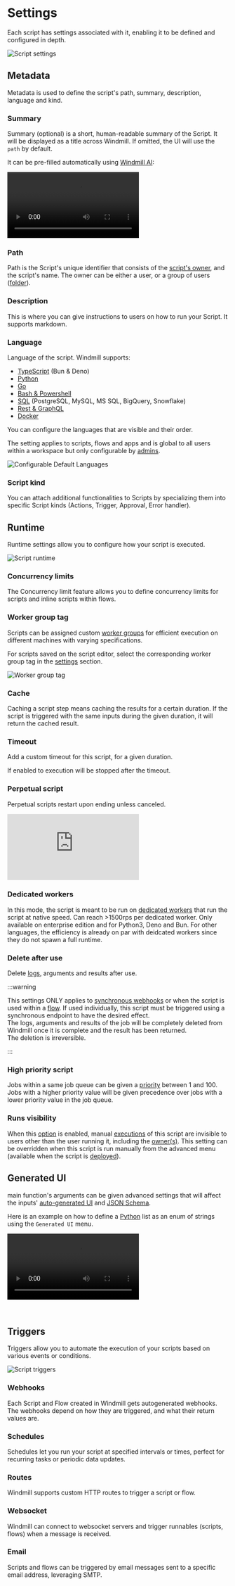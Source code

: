 
# Settings

Each script has settings associated with it, enabling it to be defined and configured in depth.

![Script settings](../../static/images/script_languages.png 'Script settings')

## Metadata

Metadata is used to define the script's path, summary, description, language and kind.

### Summary

Summary (optional) is a short, human-readable summary of the Script. It will be displayed as a title across Windmill. If omitted, the UI will use the `path` by default.

It can be pre-filled automatically using [Windmill AI](../core_concepts/22_ai_generation/index.mdx):

<video
	className="border-2 rounded-lg object-cover w-full h-full dark:border-gray-800"
	controls
	src="/videos/summary_compilot.mp4"
/>

### Path

Path is the Script's unique identifier that consists of the [script's owner](../core_concepts/16_roles_and_permissions/index.mdx#permissions-and-access-control), and the script's name.
The owner can be either a user, or a group of users ([folder](../core_concepts/8_groups_and_folders/index.mdx#folders)).

<div className="grid grid-cols-2 gap-6 mb-4">
	<DocCard
		title="Roles and permissions"
		description="Control access and manage permissions within your instance and workspaces."
		href="/docs/core_concepts/roles_and_permissions"
	/>
	<DocCard
		title="Groups and folders"
		description="Groups and folders enable efficient permission management by grouping users with similar access levels."
		href="/docs/core_concepts/groups_and_folders"
	/>
</div>

### Description

This is where you can give instructions to users on how to run your Script. It supports markdown.

### Language

Language of the script. Windmill supports:
- [TypeScript](../getting_started/0_scripts_quickstart/1_typescript_quickstart/index.mdx) (Bun & Deno)
- [Python](../getting_started/0_scripts_quickstart/2_python_quickstart/index.mdx)
- [Go](../getting_started/0_scripts_quickstart/3_go_quickstart/index.mdx)
- [Bash & Powershell](../getting_started/0_scripts_quickstart/4_bash_quickstart/index.mdx)
- [SQL](../getting_started/0_scripts_quickstart/5_sql_quickstart/index.mdx) (PostgreSQL, MySQL, MS SQL, BigQuery, Snowflake)
- [Rest & GraphQL](../getting_started/0_scripts_quickstart/6_rest_grapqhql_quickstart/index.mdx)
- [Docker](../getting_started/0_scripts_quickstart/7_docker_quickstart/index.mdx)

You can configure the languages that are visible and their order.

The setting applies to scripts, flows and apps and is global to all users within a workspace but only configurable by [admins](../core_concepts/16_roles_and_permissions/index.mdx#admin).

![Configurable Default Languages](../assets/script_editor/configurable-languages.png 'Configurable Default Languages')

### Script kind

You can attach additional functionalities to Scripts by specializing them into specific Script kinds (Actions, Trigger, Approval, Error handler).

<div className="grid grid-cols-2 gap-6 mb-4">
	<DocCard
		title="Script kind"
		description="You can attach additional functionalities to Scripts by specializing them into specific Script kinds."
		href="/docs/script_editor/script_kinds"
	/>
</div>

## Runtime

Runtime settings allow you to configure how your script is executed.

![Script runtime](../../static/images/script_runtime.png "Script runtime")

### Concurrency limits

The Concurrency limit feature allows you to define concurrency limits for scripts and inline scripts within flows.

<div className="grid grid-cols-2 gap-6 mb-4">
	<DocCard
		title="Concurrency limit"
		description="The Concurrency limit feature allows you to define concurrency limits for scripts and inline scripts within flows."
		href="/docs/script_editor/concurrency_limit"
	/>
</div>

### Worker group tag

Scripts can be assigned custom [worker groups](../core_concepts/9_worker_groups/index.mdx) for efficient execution on different machines with varying specifications.

For scripts saved on the script editor, select the corresponding worker group tag in the [settings](../script_editor/settings.mdx) section.

![Worker group tag](../core_concepts/9_worker_groups/select_script_builder.png.webp)

<div className="grid grid-cols-2 gap-6 mb-4">
	<DocCard
		title="Worker Groups"
		description="Worker Groups allow users to run scripts and flows on different machines with varying specifications."
		href="/docs/core_concepts/worker_groups"
	/>
</div>

### Cache

Caching a script step means caching the results for a certain duration. If the script is triggered with the same inputs during the given duration, it will return the cached result.

### Timeout

Add a custom timeout for this script, for a given duration.

If enabled to execution will be stopped after the timeout.

### Perpetual script

Perpetual scripts restart upon ending unless canceled.

<div className="grid grid-cols-2 gap-6 mb-4">
	<DocCard
		title="Running services with perpetual scripts"
		description="Perpetual scripts restart upon ending unless canceled."
		href="/docs/script_editor/perpetual_scripts"
	/>
</div>

<iframe
	style={{ aspectRatio: '16/9' }}
	src="https://www.youtube.com/embed/5uw3JWiIFp0"
	title="Running services with perpetual scripts"
	frameBorder="0"
	allow="accelerometer; autoplay; clipboard-write; encrypted-media; gyroscope; picture-in-picture; web-share"
	allowFullScreen
	className="border-2 rounded-lg object-cover w-full dark:border-gray-800"
></iframe>

<br />

### Dedicated workers

In this mode, the script is meant to be run on [dedicated workers](../core_concepts/9_worker_groups/index.mdx) that run the script at native speed. Can reach >1500rps per dedicated worker. Only available on enterprise edition and for Python3, Deno and Bun. For other languages, the efficiency is already on par with deidcated workers since they do not spawn a full runtime.

### Delete after use

Delete [logs](../core_concepts/14_audit_logs/index.mdx), arguments and results after use.

:::warning

This settings ONLY applies to [synchronous webhooks](../core_concepts/4_webhooks/index.mdx#synchronous) or when the script is used within a [flow](../flows/1_flow_editor.mdx). If used individually, this script must be triggered using a synchronous endpoint to have the desired effect.
<br/>
The logs, arguments and results of the job will be completely deleted from Windmill once it is complete and the result has been returned.
<br/>
The deletion is irreversible.

:::

### High priority script

Jobs within a same job queue can be given a [priority](../core_concepts/20_jobs/index.mdx#high-priority-jobs) between 1 and 100. Jobs with a higher priority value will be given precedence over jobs with a lower priority value in the job queue.

### Runs visibility

When this [option](../core_concepts/5_monitor_past_and_future_runs/index.mdx#invisible-runs) is enabled, manual [executions](../core_concepts/5_monitor_past_and_future_runs/index.mdx) of this script are invisible to users other than the user running it, including the [owner(s)](../core_concepts/16_roles_and_permissions/index.mdx). This setting can be overridden when this script is run manually from the advanced menu (available when the script is [deployed](../core_concepts/0_draft_and_deploy/index.mdx)).

## Generated UI

main function's arguments can be given advanced settings that will affect the inputs' [auto-generated UI](../core_concepts/6_auto_generated_uis/index.mdx) and [JSON Schema](../core_concepts/13_json_schema_and_parsing/index.mdx).

Here is an example on how to define a [Python](../getting_started/0_scripts_quickstart/2_python_quickstart/index.mdx) list as an enum of strings using the `Generated UI` menu.

<video
	className="border-2 rounded-lg object-cover w-full h-full dark:border-gray-800"
	controls
	id="main-video"
	src="/videos/advanced_parameters_enum.mp4"
/>

<br/>

<div className="grid grid-cols-2 gap-6 mb-4">
	<DocCard
		title="Generated UI"
		description="main function's arguments can be given advanced settings that will affect the inputs' auto-generated UI and JSON Schema."
		href="/docs/script_editor/customize_ui"
	/>
</div>

## Triggers

Triggers allow you to automate the execution of your scripts based on various events or conditions.

![Script triggers](../../static/images/script_triggers.png "Script triggers")

### Webhooks

Each Script and Flow created in Windmill gets autogenerated webhooks. The webhooks depend on how they are triggered, and what their return values are.

<div className="grid grid-cols-2 gap-6 mb-4">
	<DocCard
		title="Webhooks"
		description="Each Script and Flow created in Windmill gets autogenerated webhooks."
		href="/docs/core_concepts/webhooks"
	/>
</div>

### Schedules

Schedules let you run your script at specified intervals or times, perfect for recurring tasks or periodic data updates.

<div className="grid grid-cols-2 gap-6 mb-4">
	<DocCard
		title="Schedules"
		description="Scheduling allows you to define schedules for Scripts and Flows, automatically running them at set frequencies."
		href="/docs/core_concepts/scheduling"
	/>
</div>

### Routes

Windmill supports custom HTTP routes to trigger a script or flow.

<div className="grid grid-cols-2 gap-6 mb-4">
	<DocCard
		title="Custom HTTP routes"
		description="Windmill supports custom HTTP routes to trigger a script or flow."
		href="/docs/core_concepts/http_routing"
	/>
</div>

### Websocket

Windmill can connect to websocket servers and trigger runnables (scripts, flows) when a message is received.

<div className="grid grid-cols-2 gap-6 mb-4">
	<DocCard
		title="Websocket triggers"
		description="Trigger scripts and flows from websocket servers."
		href="/docs/core_concepts/websocket_triggers"
	/>
</div>

### Email

Scripts and flows can be triggered by email messages sent to a specific email address, leveraging SMTP.

<div className="grid grid-cols-2 gap-6 mb-4">
	<DocCard
		title="Email triggers"
		description="Scripts and flows can be triggered by email messages sent to a specific email address, leveraging SMTP."
		href="/docs/advanced/email_triggers"
	/>
</div>

